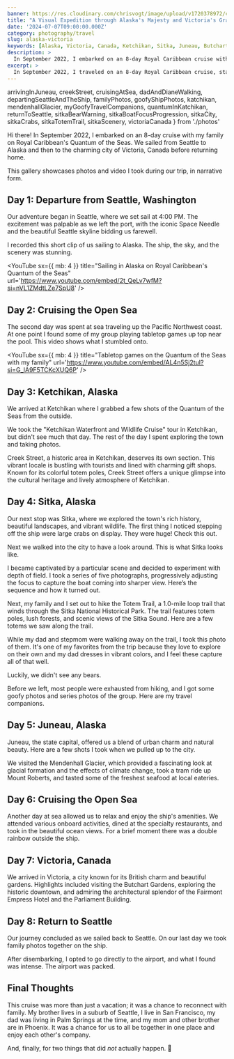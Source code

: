 ```yaml
---
banner: https://res.cloudinary.com/chrisvogt/image/upload/v1720378972/chrisvogt-me/thumbnails/alaska-banner.webp
title: "A Visual Expedition through Alaska's Majesty and Victoria's Grace"
date: '2024-07-07T09:00:00.000Z'
category: photography/travel
slug: alaska-victoria
keywords: [Alaska, Victoria, Canada, Ketchikan, Sitka, Juneau, Butchart Gardens, travel photography, photo gallery]
description: >
  In September 2022, I embarked on an 8-day Royal Caribbean cruise with my family, exploring the majestic landscapes of Alaska and the charming city of Victoria, Canada. This gallery contains my favorite shots from the trip, showcasing the natural beauty and unique experiences of each location.
excerpt: >
  In September 2022, I traveled on an 8-day Royal Caribbean cruise, starting from Seattle and visiting Ketchikan, Sitka, and Juneau in Alaska, and then Victoria in Canada. In this photo gallery, you'll find snapshots from each destination, highlighting the unique beauty and experiences of these amazing locations.
---
```


  arrivingInJuneau,
  creekStreet,
  cruisingAtSea,
  dadAndDianeWalking,
  departingSeattleAndTheShip,
  familyPhotos,
  goofyShipPhotos,
  katchikan,
  mendenhallGlacier,
  myGoofyTravelCompanions,
  quantumInKatchikan,
  returnToSeattle,
  sitkaBearWarning,
  sitkaBoatFocusProgression,
  sitkaCity,
  sitkaCrabs,
  sitkaTotemTrail,
  sitkaScenery,
  victoriaCanada
} from './photos'

Hi there! In September 2022, I embarked on an 8-day cruise with my family on Royal Caribbean's Quantum of the Seas. We sailed from Seattle to Alaska and then to the charming city of Victoria, Canada before returning home.

This gallery showcases photos and video I took during our trip, in narrative form.

## Day 1: Departure from Seattle, Washington

Our adventure began in Seattle, where we set sail at 4:00 PM. The excitement was palpable as we left the port, with the iconic Space Needle and the beautiful Seattle skyline bidding us farewell.

<PhotoGallery photos={departingSeattleAndTheShip} />

I recorded this short clip of us sailing to Alaska. The ship, the sky, and the scenery was stunning.

<YouTube
  sx={{ mb: 4 }}
  title="Sailing in Alaska on Royal Caribbean's Quantum of the Seas"
  url='https://www.youtube.com/embed/2t_QeLv7wfM?si=nVL1ZMdtLZe7SpU8'
/>

## Day 2: Cruising the Open Sea

The second day was spent at sea traveling up the Pacific Northwest coast. At one point I found some of my group playing tabletop games up top near the pool. This video shows what I stumbled onto.

<YouTube
  sx={{ mb: 4 }}
  title="Tabletop games on the Quantum of the Seas with my family"
  url='https://www.youtube.com/embed/AL4n5Sj2tuI?si=G_lA9F5TCKcXUQ6P'
/>

## Day 3: Ketchikan, Alaska

We arrived at Ketchikan where I grabbed a few shots of the Quantum of the Seas from the outside.

<PhotoGallery photos={quantumInKatchikan} />

We took the "Ketchikan Waterfront and Wildlife Cruise" tour in Ketchikan, but didn't see much that day. The rest of the day I spent exploring the town and taking photos.

<PhotoGallery photos={katchikan} />

Creek Street, a historic area in Ketchikan, deserves its own section. This vibrant locale is bustling with tourists and lined with charming gift shops. Known for its colorful totem poles, Creek Street offers a unique glimpse into the cultural heritage and lively atmosphere of Ketchikan.

<PhotoGallery photos={creekStreet} />

## Day 4: Sitka, Alaska

Our next stop was Sitka, where we explored the town's rich history, beautiful landscapes, and vibrant wildlife. The first thing I noticed stepping off the ship were large crabs on display. They were huge! Check this out.

<PhotoGallery photos={sitkaCrabs} />

Next we walked into the city to have a look around. This is what Sitka looks like.

<PhotoGallery photos={sitkaCity} />

I became captivated by a particular scene and decided to experiment with depth of field. I took a series of five photographs, progressively adjusting the focus to capture the boat coming into sharper view. Here’s the sequence and how it turned out.

<PhotoGallery photos={sitkaBoatFocusProgression} />

Next, my family and I set out to hike the Totem Trail, a 1.0-mile loop trail that winds through the Sitka National Historical Park. The trail features totem poles, lush forests, and scenic views of the Sitka Sound. Here are a few totems we saw along the trail.

<PhotoGallery photos={sitkaTotemTrail} />

While my dad and stepmom were walking away on the trail, I took this photo of them. It's one of my favorites from the trip because they love to explore on their own and my dad dresses in vibrant colors, and I feel these capture all of that well.

<PhotoGallery photos={dadAndDianeWalking} />

Luckily, we didn't see any bears.

<PhotoGallery photos={sitkaBearWarning} />

Before we left, most people were exhausted from hiking, and I got some goofy photos and series photos of the group. Here are my travel companions.

<PhotoGallery photos={myGoofyTravelCompanions} />

## Day 5: Juneau, Alaska

Juneau, the state capital, offered us a blend of urban charm and natural beauty. Here are a few shots I took when we pulled up to the city.

<PhotoGallery photos={arrivingInJuneau} />

We visited the Mendenhall Glacier, which provided a fascinating look at glacial formation and the effects of climate change, took a tram ride up Mount Roberts, and tasted some of the freshest seafood at local eateries.

<PhotoGallery photos={mendenhallGlacier} />

## Day 6: Cruising the Open Sea

Another day at sea allowed us to relax and enjoy the ship's amenities. We attended various onboard activities, dined at the specialty restaurants, and took in the beautiful ocean views. For a brief moment there was a double rainbow outside the ship.

<PhotoGallery photos={cruisingAtSea} />

## Day 7: Victoria, Canada

We arrived in Victoria, a city known for its British charm and beautiful gardens. Highlights included visiting the Butchart Gardens, exploring the historic downtown, and admiring the architectural splendor of the Fairmont Empress Hotel and the Parliament Building.

<PhotoGallery photos={victoriaCanada} />

## Day 8: Return to Seattle

Our journey concluded as we sailed back to Seattle. On our last day we took family photos together on the ship.

<PhotoGallery photos={familyPhotos} />

After disembarking, I opted to go directly to the airport, and what I found was intense. The airport was packed.

<PhotoGallery photos={returnToSeattle} />

## Final Thoughts

This cruise was more than just a vacation; it was a chance to reconnect with family. My brother lives in a suburb of Seattle, I live in San Francisco, my dad was living in Palm Springs at the time, and my mom and other brother are in Phoenix. It was a chance for us to all be together in one place and enjoy each other's company.

And, finally, for two things that did _not_ actually happen. 🤣

<PhotoGallery photos={goofyShipPhotos} />
